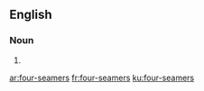 ==English==

===Noun===
{{head|en|plural|head=[[four]]-[[seamer]]s}}

# {{plural of|four-seamer|lang=en|nocat=1}}

[[ar:four-seamers]]
[[fr:four-seamers]]
[[ku:four-seamers]]